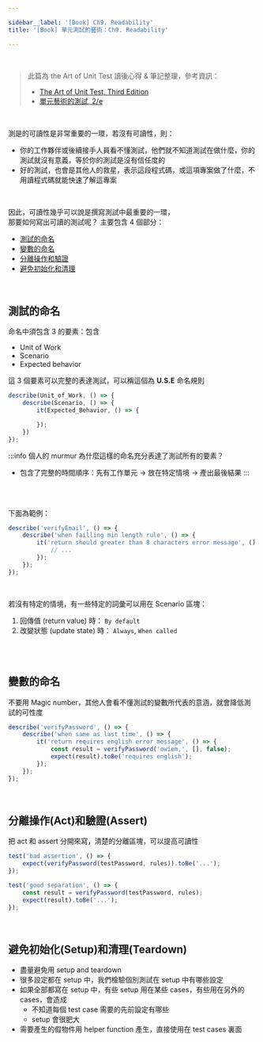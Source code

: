 ```yaml
---

sidebar__label: '[Book] Ch9. Readability'
title: '[Book] 單元測試的藝術：Ch9. Readability'

---
```


<br />

> 此篇為 the Art of Unit Test 讀後心得 & 筆記整理，參考資訊：
> - [The Art of Unit Test, Third Edition](https://www.manning.com/books/the-art-of-unit-testing-third-edition)
> - [單元藝術的測試, 2/e](https://www.tenlong.com.tw/products/9789864342471)

<br />

測是的可讀性是非常重要的一環，若沒有可讀性，則：
- 你的工作夥伴或後續接手人員看不懂測試，他們就不知道測試在做什麼，你的測試就沒有意義，等於你的測試是沒有信任度的
- 好的測試，也會是其他人的救星，表示這段程式碼，或這項專案做了什麼，不用讀程式碼就能快速了解這專案

<br />

因此，可讀性幾乎可以說是撰寫測試中最重要的一環，<br />
那要如何寫出可讀的測試呢？ 主要包含 4 個部分：<br />
- [測試的命名](#測試的命名)
- [變數的命名](#變數的命名)
- [分離操作和驗證](#分離操作act和驗證assert)
- [避免初始化和清理](#避免初始化setup和清理teardown)

<br />


## 測試的命名

命名中須包含 3 的要素：包含
- Unit of Work
- Scenario
- Expected behavior

這 3 個要素可以完整的表達測試，可以稱這個為 **U.S.E** 命名規則


```jsx
describe(Unit_of_Work, () => {
	describe(Scenario, () => {
		it(Expected_Behavior, () => {

		});
	})
});
```

:::info 個人的 murmur
為什麼這樣的命名充分表達了測試所有的要素？
  - 包含了完整的時間順序：先有工作單元 → 放在特定情境 → 產出最後結果
:::

<br />
<br />

下面為範例：

```jsx
describe('verifyEmail', () => {
	describe('when failling min length rule', () => {
		it('return should greater than 8 characters error message', () => {
			// ...
		});
	});
});
```

<br />

若沒有特定的情境，有一些特定的詞彙可以用在 Scenario 區塊：
1. 回傳值 (return value) 時： `By default`
2. 改變狀態 (update state) 時： `Always`, `When called`

<br /><br />

## 變數的命名

不要用 Magic number，其他人會看不懂測試的變數所代表的意涵，就會降低測試的可性度

```jsx
describe('verifyPassword', () => {
	describe('when same as last time', () => {
		it('return requires english error message', () => {
			const result = verifyPassword('owiem,', [], false);
			expect(result).toBe('requires english');
		});
	});
});
```

<br />

## 分離操作(Act)和驗證(Assert)

把 act 和 assert 分開來寫，清楚的分離區塊，可以提高可讀性

```jsx
test('bad assertion', () => {
	expect(verifyPassword(testPassword, rules)).toBe('...');
});

test('good separation', () => {
	const result = verifyPassword(testPassword, rules);
	expect(result).toBe('...');
});
```

<br />

## 避免初始化(Setup)和清理(Teardown)

- 盡量避免用 setup and teardown
- 很多設定都在 setup 中，我們檢驗個別測試在 setup 中有哪些設定
- 如果全部都寫在 setup 中，有些 setup 用在某些 cases，有些用在另外的 cases，會造成
    - 不知道每個 test case 需要的先前設定有哪些
    - setup 會很肥大
- 需要產生的假物件用 helper function 產生，直接使用在 test cases 裏面